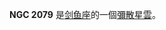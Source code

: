 {{NGCInfoBox|NGCID=NGC 2079|發現者=約翰·弗里德里希·威廉·赫歇爾|發現日期=1834年12月-日|其他編號=ESO 57-EN11|曆元=J2000.0|赤經=5時39分40秒
|赤緯=-69°46'26"|星座=剑鱼座|星體=彌散星雲|星等=|表面亮度=|藍等=}}

'''NGC 2079''' 是[[剑鱼座|剑鱼座]]的一個[[彌散星雲|彌散星雲]]。

{{NGCReference|2079}}
{{Catalogs|NGC=2079}}